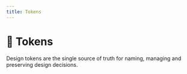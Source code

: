 ```yaml
---
title: Tokens
---
```



# 🔗 Tokens

Design tokens are the single source of truth for naming, managing and preserving design decisions.

<Cards className="mt-8">
  <Card  title="🎨 Color" href="/documentation/tokens/color" />
  <Card  title="📐 Space" href="/documentation/tokens/space" />
  <Card  title="💪 Size" href="/documentation/tokens/size" />
  <Card  title="🚧 Border" href="/documentation/tokens/border" />
  <Card  title="📏 Breakpoints" href="/documentation/tokens/breakpoints" />
  <Card  title="🫥 Opacity" href="/documentation/tokens/opacity" />
</Cards>
